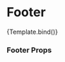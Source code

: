 

<Meta title='Modules/Footer' component={Footer} />

# Footer

<Canvas>
  <Story
    name='Footer'
    args={{
      locale: 'en',
      logo: {
        alt: 'Endy',
        image: {
          asset: {
            _ref: 'image-d405eb5750b7e592a45e0c7b03c0dd4ae28a52b2-200x48-webp'
          }
        }
      },
      languages: [
        {
          label: 'English',
          url: 'https://ca.endy.com'
        },
        {
          label: 'Français',
          url: 'https://qc.endy.com'
        }
      ],
      menuHeading1: 'Shop',
      menuList1: [
        {
          label: 'The Endy Mattress',
          url: 'https://ca.endy.com/products/mattresses'
        },
        {
          label: 'Pillow',
          url: '/products/the-customizable-pillow'
        },
        {
          label: 'Solid Wood Bed',
          url: '/products/the-solid-wood-bed'
        },
        {
          label: 'Mattress Protector',
          url: '/products/the-endy-mattress-protector'
        },
        {
          label: 'The Collection',
          url: '/collections'
        },
        {
          label: 'Showrooms',
          url: '/pages/showroom-locations'
        }
      ],
      menuHeading2: 'About',
      menuList2: [
        {
          label: 'Reviews',
          url: '/pages/mattress-reviews'
        },
        {
          label: 'Refer A Friend',
          url: '/pages/referral-program'
        },
        {
          label: 'Our Story',
          url: '/pages/about'
        },
        {
          label: 'Careers',
          url: 'https://ca.endy.com/pages/careers'
        },
        {
          label: 'Donations',
          url: 'https://ca.endy.com/pages/donations'
        },
        {
          label: 'Media',
          url: 'https://ca.endy.com/pages/news'
        },
        {
          label: 'Blog',
          url: '/blogs/the-endy-blog'
        }
      ],
      menuHeading3: 'Support',
      menuList3: [
        {
          label: 'Contact Us',
          url: 'https://answers.endy.com/hc/en-ca/#contact-us'
        },
        {
          label: 'FAQ',
          url: 'https://answers.endy.com'
        },
        {
          label: 'Our Story',
          url: '/pages/about'
        },
        {
          label: 'Shipping & Unboxing',
          url: 'https://answers.endy.com/hc/en-ca/categories/360000515431-Shipping-Unboxing'
        },
        {
          label: 'Returns',
          url: 'https://answers.endy.com/hc/en-ca/categories/360000618912-Trials-Returns'
        },
        {
          label: 'Trial',
          url: 'https://ca.endy.com/pages/endy-mattress-trial'
        },
        {
          label: 'Warranty',
          url: 'https://ca.endy.com/pages/endy-10-year-warranty'
        }
      ],
      socialIcons: [
        {
          icon: {
            image: {
              asset: {
                _ref: 'image-4e6b5d4b61fc52ab55119cb163ec09c5145e804d-12x21-svg'
              }
            }
          },
          url: 'https://www.facebook.com/endy',
          ariaLabel: 'Follow us on Facebook.',
          title: 'Endy on Facebook',
          fallbackText: 'Facebook'
        },
        {
          icon: {
            image: {
              asset: {
                _ref: 'image-ff4311b4c502b09cea9fef5c08e57a42c3231c16-21x21-svg'
              }
            }
          },
          url: 'https://www.instagram.com/endy',
          ariaLabel: 'Follow us on Instagram.',
          title: 'Endy on Instagram',
          fallbackText: 'Instagram'
        },
        {
          icon: {
            image: {
              asset: {
                _ref: 'image-c2030659ee82b0d2805a88eefe0fa0816fe6ec3d-18x21-svg'
              }
            }
          },
          url: 'https://www.pinterest.com/endycanada/',
          ariaLabel: 'Follow us on Pinterest.',
          title: 'Endy on Pinterest',
          fallbackText: 'Pinterest'
        },
        {
          icon: {
            image: {
              asset: {
                _ref: 'image-c0afa1d010153ed2ec3cff22dfaef3096025c5ad-19x17-svg'
              }
            }
          },
          url: 'https://twitter.com/Endy',
          ariaLabel: 'Follow us on Twitter.',
          title: 'Endy on Twitter',
          fallbackText: 'Twitter'
        }
      ],
      digiCertImg: {
        alt: 'DigiCert Secure Seal.',
        image: {
          asset: {
            _ref: 'image-9ac5c164963702a5754d9fd1668204ff5228d6e4-104x76-webp'
          }
        }
      },
      subfooterLinks: [
        {
          label: 'Accessibility',
          url: 'https://ca.endy.com/pages/accessibility'
        },
        {
          label: 'Terms & Conditions',
          url: 'https://ca.endy.com/pages/terms-conditions'
        },
        {
          label: 'Privacy Policy',
          url: 'https://ca.endy.com/pages/privacy-policy'
        }
      ]
    }}
  >
    {Template.bind()}
  </Story>
</Canvas>

### Footer Props

<ArgsTable of={Footer} />

